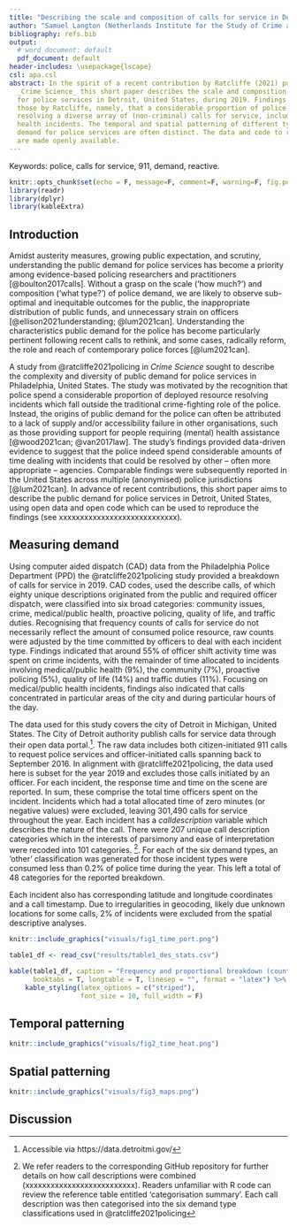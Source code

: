 ```yaml
---
title: "Describing the scale and composition of calls for service in Detroit"
author: "Samuel Langton (Netherlands Institute for the Study of Crime and Law Enforcement)"
bibliography: refs.bib
output:
  # word_document: default
  pdf_document: default
header-includes: \usepackage{lscape}
csl: apa.csl
abstract: In the spirit of a recent contribution by Ratcliffe (2021) published in
  _Crime Science_ this short paper describes the scale and composition of public demand
  for police services in Detroit, United States, during 2019. Findings broadly confirm
  those by Ratcliffe, namely, that a considerable proportion of police time is spent
  resolving a diverse array of (non-criminal) calls for service, including public
  health incidents. The temporal and spatial patterning of different types of public
  demand for police services are often distinct. The data and code to replicate analyses
  are made openly available.
---
```


Keywords: police, calls for service, 911, demand, reactive.

```r
knitr::opts_chunk$set(echo = F, message=F, comment=F, warning=F, fig.pos = 'H')
library(readr)
library(dplyr)
library(kableExtra)
```

## Introduction

Amidst austerity measures, growing public expectation, and scrutiny, understanding the public demand for police services has become a priority among evidence-based policing researchers and practitioners [@boulton2017calls]. Without a grasp on the scale ('how much?') and composition ('what type?') of police demand, we are likely to observe sub-optimal and inequitable outcomes for the public, the inappropriate distribution of public funds, and unnecessary strain on officers [@ellison2021understanding; @lum2021can]. Understanding the characteristics public demand for the police has become particularly pertinent following recent calls to rethink, and some cases, radically reform, the role and reach of contemporary police forces [@lum2021can].

A study from @ratcliffe2021policing in _Crime Science_ sought to describe the complexity and diversity of public demand for police services in Philadelphia, United States. The study was motivated by the recognition that police spend a considerable proportion of deployed resource resolving incidents which fall outside the traditional crime-fighting role of the police. Instead, the origins of public demand for the police can often be attributed to a lack of supply and/or accessibility failure in other organisations, such as those providing support for people requiring (mental) health assistance [@wood2021can; @van2017law]. The study's findings provided data-driven evidence to suggest that the police indeed spend considerable amounts of time dealing with incidents that could be resolved by other -- often more appropriate -- agencies. Comparable findings were subsequently reported in the United States across multiple (anonymised) police jurisdictions [@lum2021can]. In advance of recent contributions, this short paper aims to describe the public demand for police services in Detroit, United States, using open data and open code which can be used to reproduce the findings (see xxxxxxxxxxxxxxxxxxxxxxxxxxxx).

## Measuring demand

Using computer aided dispatch (CAD) data from the Philadelphia Police Department (PPD) the @ratcliffe2021policing study provided a breakdown of calls for service in 2019. CAD codes, used the describe calls, of which eighty unique descriptions originated from the public and required officer dispatch, were classified into six broad categories: community issues, crime, medical/public health, proactive policing, quality of life, and traffic duties. Recognising that frequency counts of calls for service do not necessarily reflect the amount of consumed police resource, raw counts were adjusted by the time committed by officers to deal with each incident type. Findings indicated that around 55% of officer shift activity time was spent on crime incidents, with the remainder of time allocated to incidents involving medical/public health (9%), the community (7%), proactive policing (5%), quality of life (14%) and traffic duties (11%). Focusing on medical/public health incidents, findings also indicated that calls concentrated in particular areas of the city and during particular hours of the day.

The data used for this study covers the city of Detroit in Michigan, United States. The City of Detroit authority publish calls for service data through their open data portal.^[Accessible via https://data.detroitmi.gov/]. The raw data includes both citizen-initiated 911 calls to request police services and officer-initiated calls spanning back to September 2016. In alignment with @ratcliffe2021policing, the data used here is subset for the year 2019 and excludes those calls initiated by an officer. For each incident, the response time and time on the scene are reported. In sum, these comprise the total time officers spent on the incident. Incidents which had a total allocated time of zero minutes (or negative values) were excluded, leaving 301,490 calls for service throughout the year. Each incident has a _calldescription_ variable which describes the nature of the call. There were 207 unique call description categories which in the interests of parsimony and ease of interpretation were recoded into 101 categories. ^[We refer readers to the corresponding GitHub repository for further details on how call descriptions were combined (xxxxxxxxxxxxxxxxxxxxxxxxxx). Readers unfamiliar with R code can review the reference table entitled 'categorisation summary'. Each call description was then categorised into the six demand type classifications used in @ratcliffe2021policing]. For each of the six demand types, an 'other' classification was generated for those incident types were consumed less than 0.2% of police time during the year. This left a total of 48 categories for the reported breakdown.

Each incident also has corresponding latitude and longitude coordinates and a call timestamp. Due to irregularities in geocoding, likely due unknown locations for some calls, 2% of incidents were excluded from the spatial descriptive analyses. 

\newpage
```r
knitr::include_graphics("visuals/fig1_time_port.png")
```
\newpage

```r
table1_df <- read_csv("results/table1_des_stats.csv")

kable(table1_df, caption = "Frequency and proportional breakdown (counts and time) for each demand type.",
      booktabs = T, longtable = T, linesep = "", format = "latex") %>%
    kable_styling(latex_options = c("striped"),
                  font_size = 10, full_width = F)
```

## Temporal patterning

\newpage
```r
knitr::include_graphics("visuals/fig2_time_heat.png")
```
\newpage

## Spatial patterning

\newpage
```r
knitr::include_graphics("visuals/fig3_maps.png")
```
\newpage

## Discussion